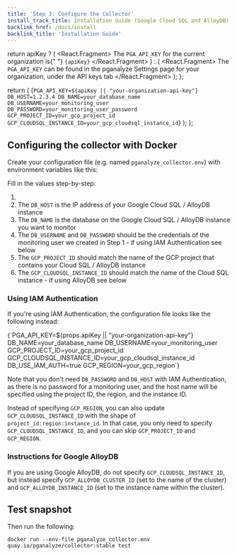 ```yaml
---
title: 'Step 3: Configure the Collector'
install_track_title: Installation Guide (Google Cloud SQL and AlloyDB)
backlink_href: /docs/install
backlink_title: 'Installation Guide'
---
```



  return apiKey ? (
    <React.Fragment>
      The <code>PGA_API_KEY</code> for the current organization is{" "}
      <code>{apiKey}</code>
    </React.Fragment>
  ) : (
    <React.Fragment>
      The <code>PGA_API_KEY</code> can be found in the pganalyze Settings page
      for your organization, under the API keys tab
    </React.Fragment>
  );
};

  return (
    <CodeBlock>
      {`PGA_API_KEY=${apiKey || "your-organization-api-key"}
DB_HOST=1.2.3.4
DB_NAME=your_database_name
DB_USERNAME=your_monitoring_user
DB_PASSWORD=your_monitoring_user_password
GCP_PROJECT_ID=your_gcp_project_id
GCP_CLOUDSQL_INSTANCE_ID=your_gcp_cloudsql_instance_id`}
    </CodeBlock>
  );
};

## Configuring the collector with Docker

Create your configuration file (e.g. named `pganalyze_collector.env`) with environment variables like this:

<CollectorDotEnv apiKey={props.apiKey} />

Fill in the values step-by-step:

1. <APIKeyInstructions apiKey={props.apiKey} />
2. The `DB_HOST` is the IP address of your Google Cloud SQL / AlloyDB instance
3. The `DB_NAME` is the database on the Google Cloud SQL / AlloyDB instance you want to monitor
4. The `DB_USERNAME` and `DB_PASSWORD` should be the credentials of the monitoring user we created in Step 1 - if using IAM Authentication see below
5. The `GCP_PROJECT_ID` should match the name of the GCP project that contains your Cloud SQL / AlloyDB instance
6. The `GCP_CLOUDSQL_INSTANCE_ID` should match the name of the Cloud SQL instance - if using AlloyDB see below

### Using IAM Authentication

If you're using IAM Authentication, the configuration file looks like the following instead:

<CodeBlock>
  {`PGA_API_KEY=${props.apiKey || "your-organization-api-key"}
DB_NAME=your_database_name
DB_USERNAME=your_monitoring_user
GCP_PROJECT_ID=your_gcp_project_id
GCP_CLOUDSQL_INSTANCE_ID=your_gcp_cloudsql_instance_id
DB_USE_IAM_AUTH=true
GCP_REGION=your_gcp_region`}
</CodeBlock>

Note that you don't need `DB_PASSWORD` and `DB_HOST` with IAM Authentication, as there is no password for a monitoring user,
and the host name will be specified using the project ID, the region, and the instance ID.

Instead of specifying `GCP_REGION`, you can also update `GCP_CLOUDSQL_INSTANCE_ID` with the shape of `project_id:region:instance_id`.
In that case, you only need to specify `GCP_CLOUDSQL_INSTANCE_ID`, and you can skip `GCP_PROJECT_ID` and `GCP_REGION`.

### Instructions for Google AlloyDB

If you are using Google AlloyDB, do not specify `GCP_CLOUDSQL_INSTANCE_ID`, but instead specify `GCP_ALLOYDB_CLUSTER_ID` (set to the name of the cluster) and `GCP_ALLOYDB_INSTANCE_ID` (set to the instance name within the cluster).

## Test snapshot

Then run the following:

```
docker run --env-file pganalyze_collector.env quay.io/pganalyze/collector:stable test
```

<PublicLastStepLogInsightsLink />
